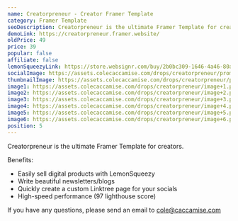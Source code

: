 ```yaml
---
name: Creatorpreneur - Creator Framer Template
category: Framer Template
seoDescription: Creatorpreneur is the ultimate Framer Template for creators. Easily sell digital products, write blog articles, and share links to your socials.
demoLink: https://creatorpreneur.framer.website/
oldPrice: 49
price: 39
popular: false
affiliate: false
lemonSqueezyLink: https://store.websignr.com/buy/2b0bc309-1646-4a46-80a5-6746bdeeb49f
socialImage: https://assets.colecaccamise.com/drops/creatorpreneur/promo.png
thumbnailImage: https://assets.colecaccamise.com/drops/creatorpreneur/promo.png
image1: https://assets.colecaccamise.com/drops/creatorpreneur/image+1.png
image2: https://assets.colecaccamise.com/drops/creatorpreneur/image+2.png
image3: https://assets.colecaccamise.com/drops/creatorpreneur/image+3.png
image4: https://assets.colecaccamise.com/drops/creatorpreneur/image+4.png
image5: https://assets.colecaccamise.com/drops/creatorpreneur/image+5.png
image6: https://assets.colecaccamise.com/drops/creatorpreneur/image+6.png
position: 5
---
```


Creatorpreneur is the ultimate Framer Template for creators.

Benefits:

- Easily sell digital products with LemonSqueezy
- Write beautiful newsletters/blogs
- Quickly create a custom Linktree page for your socials
- High-speed performance (97 lighthouse score)

If you have any questions, please send an email to
[cole@caccamise.com](mailto:cole@caccamise.com)

